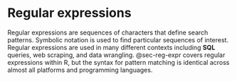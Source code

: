 # Regular expressions {#sec-reg-expr .unnumbered}

Regular expressions are sequences of characters that define search patterns.  Symbolic notation is used to find particular sequences of interest.  Regular expressions are used in many different contexts including **SQL** queries, web scraping, and data wrangling. @sec-reg-expr covers regular expressions within R, but the syntax for pattern matching is identical across almost all platforms and programming languages.


